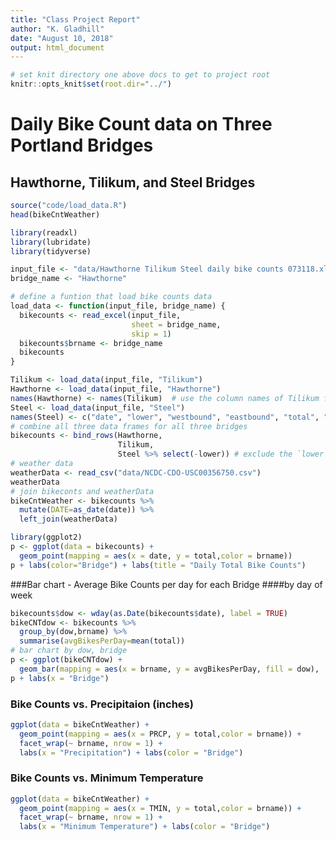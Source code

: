 ```yaml
---
title: "Class Project Report"
author: "K. Gladhill"
date: "August 10, 2018"
output: html_document
---
```


```r
# set knit directory one above docs to get to project root
knitr::opts_knit$set(root.dir="../") 
```


# Daily Bike Count data on Three Portland Bridges
## Hawthorne, Tilikum, and Steel Bridges


```r
source("code/load_data.R")
head(bikeCntWeather)
```
  
```r
library(readxl)
library(lubridate)
library(tidyverse)

input_file <- "data/Hawthorne Tilikum Steel daily bike counts 073118.xlsx"
bridge_name <- "Hawthorne"

# define a funtion that load bike counts data
load_data <- function(input_file, bridge_name) {
  bikecounts <- read_excel(input_file,
                           sheet = bridge_name,
                           skip = 1)
  bikecounts$brname <- bridge_name
  bikecounts
}

Tilikum <- load_data(input_file, "Tilikum")
Hawthorne <- load_data(input_file, "Hawthorne")
names(Hawthorne) <- names(Tilikum)  # use the column names of Tilikum for Hawthorne
Steel <- load_data(input_file, "Steel")
names(Steel) <- c("date", "lower", "westbound", "eastbound", "total", "brname")
# combine all three data frames for all three bridges
bikecounts <- bind_rows(Hawthorne, 
                        Tilikum, 
                        Steel %>% select(-lower)) # exclude the `lower` col in Steel data frame
# weather data
weatherData <- read_csv("data/NCDC-CDO-USC00356750.csv")
weatherData
# join bikeconts and weatherData
bikeCntWeather <- bikecounts %>%
  mutate(DATE=as_date(date)) %>%
  left_join(weatherData)

```

```r
library(ggplot2)
p <- ggplot(data = bikecounts) + 
  geom_point(mapping = aes(x = date, y = total,color = brname)) 
p + labs(color="Bridge") + labs(title = "Daily Total Bike Counts")


```
  
###Bar chart - Average Bike Counts per day for each Bridge
####by day of week
```r
bikecounts$dow <- wday(as.Date(bikecounts$date), label = TRUE)
bikeCNTdow <- bikecounts %>%
  group_by(dow,brname) %>%
  summarise(avgBikesPerDay=mean(total))
# bar chart by dow, bridge
p <- ggplot(bikeCNTdow) + 
  geom_bar(mapping = aes(x = brname, y = avgBikesPerDay, fill = dow),  stat = "identity", position = "dodge") 
p + labs(x = "Bridge")
```

### Bike Counts vs. Precipitaion (inches)
```r
ggplot(data = bikeCntWeather) + 
  geom_point(mapping = aes(x = PRCP, y = total,color = brname)) + 
  facet_wrap(~ brname, nrow = 1) +
  labs(x = "Precipitation") + labs(color = "Bridge")

```

### Bike Counts vs. Minimum Temperature

```r
ggplot(data = bikeCntWeather) + 
  geom_point(mapping = aes(x = TMIN, y = total,color = brname)) + 
  facet_wrap(~ brname, nrow = 1) +
  labs(x = "Minimum Temperature") + labs(color = "Bridge")

```